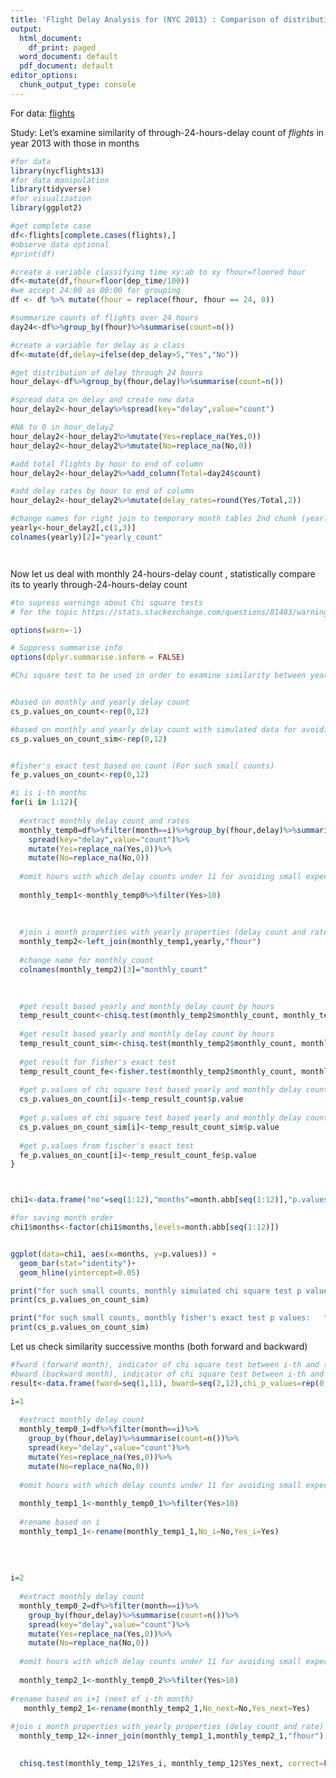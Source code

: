 ---
title: 'Flight Delay Analysis for (NYC 2013) : Comparison of distribution of  through-24-hours-delay count of monthly and yearly'
output:
  html_document:
    df_print: paged
  word_document: default
  pdf_document: default
editor_options:
  chunk_output_type: console
---

For data:  [flights](https://cran.r-project.org/web/packages/nycflights13/nycflights13.pdf)

Study:
  Let's examine similarity of through-24-hours-delay count of *flights* in year 2013 with those in months 
  
```{r}


#for data
library(nycflights13)
#for data manipulation
library(tidyverse)
#for visualization
library(ggplot2)

#get complete case 
df<-flights[complete.cases(flights),]
#observe data optional
#print(df)

#create a variable classifying time xy:ab to xy fhour=floored hour
df<-mutate(df,fhour=floor(dep_time/100))
#we accept 24:00 as 00:00 for grouping
df <- df %>% mutate(fhour = replace(fhour, fhour == 24, 0))

#summarize counts of flights over 24 hours
day24<-df%>%group_by(fhour)%>%summarise(count=n())

#create a variable for delay as a class  
df<-mutate(df,delay=ifelse(dep_delay>5,"Yes","No"))

#get distribution of delay through 24 hours
hour_delay<-df%>%group_by(fhour,delay)%>%summarise(count=n())

#spread data on delay and create new data 
hour_delay2<-hour_delay%>%spread(key="delay",value="count")

#NA to 0 in hour_delay2
hour_delay2<-hour_delay2%>%mutate(Yes=replace_na(Yes,0))
hour_delay2<-hour_delay2%>%mutate(No=replace_na(No,0))

#add total flights by hour to end of column
hour_delay2<-hour_delay2%>%add_column(Total=day24$count)

#add delay rates by hour to end of column
hour_delay2<-hour_delay2%>%mutate(delay_rates=round(Yes/Total,2))

#change names for right join to temporary month tables 2nd chunk (yearly_dr= yearly delay rate)
yearly<-hour_delay2[,c(1,3)]
colnames(yearly)[2]="yearly_count"




```

Now let us deal with monthly 24-hours-delay count , statistically compare its to yearly through-24-hours-delay count 

```{r}

#to supress warnings about Chi square tests 
# for the topic https://stats.stackexchange.com/questions/81483/warning-in-r-chi-squared-approximation-may-be-incorrect

options(warn=-1)

# Suppress summarise info
options(dplyr.summarise.inform = FALSE)

#Chi square test to be used in order to examine similarity between yearly  count with monthly properties


#based on monthly and yearly delay count
cs_p.values_on_count<-rep(0,12)

#based on monthly and yearly delay count with simulated data for avoiding poor results
cs_p.values_on_count_sim<-rep(0,12)


#fisher's exact test based on count (For such small counts)
fe_p.values_on_count<-rep(0,12)

#i is i-th months 
for(i in 1:12){
  
  #extract monthly delay count and rates
  monthly_temp0=df%>%filter(month==i)%>%group_by(fhour,delay)%>%summarise(count=n())%>%
    spread(key="delay",value="count")%>%
    mutate(Yes=replace_na(Yes,0))%>%
    mutate(No=replace_na(No,0))
  
  #omit hours with which delay counts under 11 for avoiding small expected values causing false p.value for chis square tests
  
  monthly_temp1<-monthly_temp0%>%filter(Yes>10)
  
  
  
  #join i month properties with yearly properties (delay count and rate)
  monthly_temp2<-left_join(monthly_temp1,yearly,"fhour")
  
  #change name for monthly_count
  colnames(monthly_temp2)[3]="monthly_count"
  
  

  #get result based yearly and monthly delay count by hours
  temp_result_count<-chisq.test(monthly_temp2$monthly_count, monthly_temp2$yearly_count, correct=FALSE)
  
  #get result based yearly and monthly delay count by hours
  temp_result_count_sim<-chisq.test(monthly_temp2$monthly_count, monthly_temp2$yearly_count, correct=FALSE,simulate.p.value = TRUE)
  
  #get result for fisher's exact test
  temp_result_count_fe<-fisher.test(monthly_temp2$monthly_count, monthly_temp2$yearly_count)
  
  #get p.values of chi square test based yearly and monthly delay count by hours in order
  cs_p.values_on_count[i]<-temp_result_count$p.value
  
  #get p.values of chi square test based yearly and monthly delay count by hours with simulated data in order
  cs_p.values_on_count_sim[i]<-temp_result_count_sim$p.value
  
  #get p.values from fischer's exact test 
  fe_p.values_on_count[i]<-temp_result_count_fe$p.value
}




```

```{r}
chi1<-data.frame("no"=seq(1:12),"months"=month.abb[seq(1:12)],"p.values"=cs_p.values_on_count)

#for saving month order
chi1$months<-factor(chi1$months,levels=month.abb[seq(1:12)])


ggplot(data=chi1, aes(x=months, y=p.values)) +
  geom_bar(stat="identity")+
  geom_hline(yintercept=0.05)
```

```{r}
print("for such small counts, monthly simulated chi square test p values:   ")
print(cs_p.values_on_count_sim)

print("for such small counts, monthly fisher's exact test p values:   ")
print(cs_p.values_on_count_sim)

```
Let us check similarity successive months (both forward and backward)   



```{r}

#fward (forward month), indicator of chi square test between i-th and (i+1)-th month
#bward (backward month), indicator of chi square test between i-th and (i-1)-th month
result<-data.frame(fward=seq(1,11), bward=seq(2,12),chi_p_values=rep(0,11))

i=1
  
  #extract monthly delay count
  monthly_temp0_1=df%>%filter(month==i)%>%
    group_by(fhour,delay)%>%summarise(count=n())%>%
    spread(key="delay",value="count")%>%
    mutate(Yes=replace_na(Yes,0))%>%
    mutate(No=replace_na(No,0))
  
  #omit hours with which delay counts under 11 for avoiding small expected values causing false p.value for chis square tests
  
  monthly_temp1_1<-monthly_temp0_1%>%filter(Yes>10)
  
  #rename based on i
  monthly_temp1_1<-rename(monthly_temp1_1,No_i=No,Yes_i=Yes)
  
  
  
  
i=2
  
  #extract monthly delay count
  monthly_temp0_2=df%>%filter(month==i)%>%
    group_by(fhour,delay)%>%summarise(count=n())%>%
    spread(key="delay",value="count")%>%
    mutate(Yes=replace_na(Yes,0))%>%
    mutate(No=replace_na(No,0))
  
  #omit hours with which delay counts under 11 for avoiding small expected values causing false p.value for chis square tests
  
  monthly_temp2_1<-monthly_temp0_2%>%filter(Yes>10)
  
#rename based on i+1 (next of i-th month)
   monthly_temp2_1<-rename(monthly_temp2_1,No_next=No,Yes_next=Yes)
  
#join i month properties with yearly properties (delay count and rate)
  monthly_temp_12<-inner_join(monthly_temp1_1,monthly_temp2_1,"fhour")
  

  chisq.test(monthly_temp_12$Yes_i, monthly_temp_12$Yes_next, correct=FALSE)


```


  
